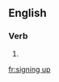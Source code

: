 ==English==

===Verb===
{{head|en|present participle}}

# {{present participle of|sign up|lang=en|nocat=1}}

[[fr:signing up]]